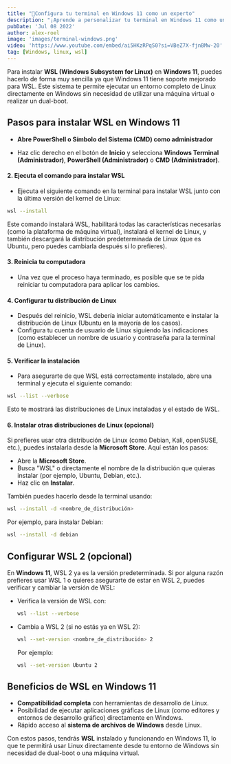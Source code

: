 ```yaml
---
title: "🚀Configura tu terminal en Windows 11 como un experto"
description: "¡Aprende a personalizar tu terminal en Windows 11 como un experto! Con ohmyposh y Windows Terminal, podrás mejorar tu experiencia en PowerShell y trabajar de manera más eficiente. ¡Configura tu terminal y conviértete en un verdadero experto en Windows 11!" 
pubDate: 'Jul 08 2022'
author: alex-roel
image: 'images/terminal-windows.png'
video: 'https://www.youtube.com/embed/ai5HKzRPqS0?si=VBeZ7X-fjnBMw-20'
tag: [Windows, linux, wsl]
---
```


Para instalar **WSL (Windows Subsystem for Linux)** en **Windows 11**, puedes hacerlo de forma muy sencilla ya que Windows 11 tiene soporte mejorado para WSL. Este sistema te permite ejecutar un entorno completo de Linux directamente en Windows sin necesidad de utilizar una máquina virtual o realizar un dual-boot.

## Pasos para instalar WSL en Windows 11

   - **Abre PowerShell o Símbolo del Sistema (CMD) como administrador**

   - Haz clic derecho en el botón de **Inicio** y selecciona **Windows Terminal (Administrador)**, **PowerShell (Administrador)** o **CMD (Administrador)**.

#### 2. **Ejecuta el comando para instalar WSL**
   - Ejecuta el siguiente comando en la terminal para instalar WSL junto con la última versión del kernel de Linux:

   ```bash
   wsl --install
   ```

   Este comando instalará WSL, habilitará todas las características necesarias (como la plataforma de máquina virtual), instalará el kernel de Linux, y también descargará la distribución predeterminada de Linux (que es Ubuntu, pero puedes cambiarla después si lo prefieres).

#### 3. **Reinicia tu computadora**
   - Una vez que el proceso haya terminado, es posible que se te pida reiniciar tu computadora para aplicar los cambios.

#### 4. **Configurar tu distribución de Linux**
   - Después del reinicio, WSL debería iniciar automáticamente e instalar la distribución de Linux (Ubuntu en la mayoría de los casos).
   - Configura tu cuenta de usuario de Linux siguiendo las indicaciones (como establecer un nombre de usuario y contraseña para la terminal de Linux).

#### 5. **Verificar la instalación**
   - Para asegurarte de que WSL está correctamente instalado, abre una terminal y ejecuta el siguiente comando:

   ```bash
   wsl --list --verbose
   ```

   Esto te mostrará las distribuciones de Linux instaladas y el estado de WSL.

#### 6. **Instalar otras distribuciones de Linux (opcional)**
   Si prefieres usar otra distribución de Linux (como Debian, Kali, openSUSE, etc.), puedes instalarla desde la **Microsoft Store**. Aquí están los pasos:

   - Abre la **Microsoft Store**.
   - Busca "WSL" o directamente el nombre de la distribución que quieras instalar (por ejemplo, Ubuntu, Debian, etc.).
   - Haz clic en **Instalar**.

   También puedes hacerlo desde la terminal usando:

   ```bash
   wsl --install -d <nombre_de_distribución>
   ```

   Por ejemplo, para instalar Debian:

   ```bash
   wsl --install -d debian
   ```

## Configurar WSL 2 (opcional)
En **Windows 11**, WSL 2 ya es la versión predeterminada. Si por alguna razón prefieres usar WSL 1 o quieres asegurarte de estar en WSL 2, puedes verificar y cambiar la versión de WSL:

- Verifica la versión de WSL con:

   ```bash
   wsl --list --verbose
   ```

- Cambia a WSL 2 (si no estás ya en WSL 2):

   ```bash
   wsl --set-version <nombre_de_distribución> 2
   ```

   Por ejemplo:

   ```bash
   wsl --set-version Ubuntu 2
   ```

## Beneficios de WSL en Windows 11
- **Compatibilidad completa** con herramientas de desarrollo de Linux.
- Posibilidad de ejecutar aplicaciones gráficas de Linux (como editores y entornos de desarrollo gráfico) directamente en Windows.
- Rápido acceso al **sistema de archivos de Windows** desde Linux.
  
Con estos pasos, tendrás **WSL** instalado y funcionando en Windows 11, lo que te permitirá usar Linux directamente desde tu entorno de Windows sin necesidad de dual-boot o una máquina virtual.